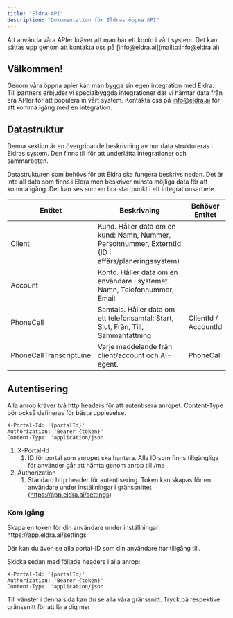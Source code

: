 ```yaml
---
title: "Eldra API"
description: "Dokumentation för Eldras öppna API"
---
```


<Note>
  Att använda våra APIer kräver att man har ett konto i vårt system. Det kan sättas upp genom att kontakta oss på [info@eldra.ai](mailto:info@eldra.ai)
</Note>

## Välkommen!

Genom våra öppna apier kan man bygga sin egen integration med Eldra. \
Till partners erbjuder vi specialbyggda integrationer där vi hämtar data från era APIer för att populera in vårt system. Kontakta oss på [info@eldra.ai](mailto:info@eldra.ai) för att komma igång med en integration.

## Datastruktur

<Info>
  Denna sektion är en övergripande beskrivning av hur data struktureras i Eldras system. Den finns til lför att underlätta integrationer och sammarbeten.
</Info>

Datastrukturen som behövs för att Eldra ska fungera beskrivs nedan. Det är inte all data som finns i Eldra men beskriver minsta möjliga data för att komma igång. Det kan ses som en bra startpunkt i ett integrationsarbete.

| Entitet                 | Beskrivning                                                                                        | Behöver Entitet      |
| ----------------------- | -------------------------------------------------------------------------------------------------- | -------------------- |
| Client                  | Kund. Håller data om en kund: Namn, Nummer, Personnummer, ExterntId (ID i affärs/planeringssystem) |                      |
| Account                 | Konto. Håller data om en användare i systemet. Namn, Telefonnummer, Email                          |                      |
| PhoneCall               | Samtals. Håller data om ett telefonsamtal: Start, Slut, Från, Till, Sammanfattning                 | ClientId / AccountId |
| PhoneCallTranscriptLine | Varje meddelande från client/account och AI-agent.                                                 | PhoneCall            |

## Autentisering

Alla anrop kräver två http headers för att autentisera anropet. Content-Type bör också defineras för bästa upplevelse.

```
X-Portal-Id: '{portalId}'
Authorization: 'Bearer {token}'
Content-Type: 'application/json'
```

1. X-Portal-Id
   1. ID för portal som anropet ska hantera. Alla ID som finns tillgängliga för använder går att hämta genom anrop till /me
1. Authorization
   1. Standard http header för autentisering. Token kan skapas för en användare under inställningar i gränssnittet (https://app.eldra.ai/settings)

### Kom igång

<Accordion title="Autentisering" icon="user">
  Skapa en token för din användare under inställningar: https://app.eldra.ai/settings 

  Där kan du även se alla portal-ID som din användare har tillgång till. 

  Skicka sedan med följade headers i alla anrop:

  ```
  X-Portal-Id: '{portalId}'
  Authorization: 'Bearer {token}'
  Content-Type: 'application/json'
  ```
</Accordion>

<Accordion title="Upptäck våra gränssnitt" icon="sparkles">
  Till vänster i denna sida kan du se alla våra gränssnitt. Tryck på respektive gränssnitt för att lära dig mer
</Accordion>